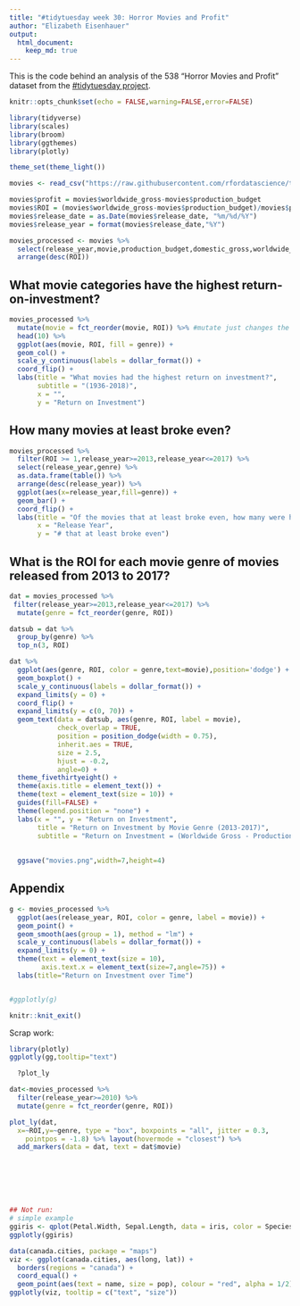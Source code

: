 ```yaml
---
title: "#tidytuesday week 30: Horror Movies and Profit"
author: "Elizabeth Eisenhauer"
output: 
  html_document:
    keep_md: true
---
```


This is the code behind an analysis of the 538 "Horror Movies and Profit" dataset from the [#tidytuesday project](https://github.com/rfordatascience/tidytuesday/tree/master/data/2018-10-23).

```r
knitr::opts_chunk$set(echo = FALSE,warning=FALSE,error=FALSE)

library(tidyverse)
library(scales)
library(broom)
library(ggthemes)
library(plotly)

theme_set(theme_light())
```

```r
movies <- read_csv("https://raw.githubusercontent.com/rfordatascience/tidytuesday/master/data/2018-10-23/movie_profit.csv")

movies$profit = movies$worldwide_gross-movies$production_budget
movies$ROI = (movies$worldwide_gross-movies$production_budget)/movies$production_budget
movies$release_date = as.Date(movies$release_date, "%m/%d/%Y")
movies$release_year = format(movies$release_date,"%Y")

movies_processed <- movies %>%
  select(release_year,movie,production_budget,domestic_gross,worldwide_gross,distributor,mpaa_rating,genre, profit,ROI) %>%
  arrange(desc(ROI))
```

## What movie categories have the highest return-on-investment?

```r
movies_processed %>%
  mutate(movie = fct_reorder(movie, ROI)) %>% #mutate just changes the order in the plot, not the order of the data itself
  head(10) %>%
  ggplot(aes(movie, ROI, fill = genre)) +
  geom_col() +
  scale_y_continuous(labels = dollar_format()) +
  coord_flip() +
  labs(title = "What movies had the highest return on investment?",
       subtitle = "(1936-2018)",
       x = "",
       y = "Return on Investment") 

```

## How many movies at least broke even?

```r


movies_processed %>%
  filter(ROI >= 1,release_year>=2013,release_year<=2017) %>%
  select(release_year,genre) %>%
  as.data.frame(table()) %>%
  arrange(desc(release_year)) %>%
  ggplot(aes(x=release_year,fill=genre)) +
  geom_bar() +
  coord_flip() +
  labs(title = "Of the movies that at least broke even, how many were horror?",
       x = "Release Year",
       y = "# that at least broke even")


```




## What is the ROI for each movie genre of movies released from 2013 to 2017?

```r

dat = movies_processed %>%
 filter(release_year>=2013,release_year<=2017) %>%
  mutate(genre = fct_reorder(genre, ROI))

datsub = dat %>%
  group_by(genre) %>%
  top_n(3, ROI)

dat %>%
  ggplot(aes(genre, ROI, color = genre,text=movie),position='dodge') +
  geom_boxplot() +
  scale_y_continuous(labels = dollar_format()) +
  expand_limits(y = 0) +
  coord_flip() +
  expand_limits(y = c(0, 70)) +
  geom_text(data = datsub, aes(genre, ROI, label = movie), 
            check_overlap = TRUE,
            position = position_dodge(width = 0.75),
            inherit.aes = TRUE,
            size = 2.5, 
            hjust = -0.2,
            angle=0) +
  theme_fivethirtyeight() +
  theme(axis.title = element_text()) +
  theme(text = element_text(size = 10)) +
  guides(fill=FALSE) +
  theme(legend.position = "none") +
  labs(x = "", y = "Return on Investment",
       title = "Return on Investment by Movie Genre (2013-2017)",
       subtitle = "Return on Investment = (Worldwide Gross - Production Budget) / Production Budget")
  
  
  ggsave("movies.png",width=7,height=4)

```

## Appendix

```r

g <- movies_processed %>%
  ggplot(aes(release_year, ROI, color = genre, label = movie)) +
  geom_point() +
  geom_smooth(aes(group = 1), method = "lm") +
  scale_y_continuous(labels = dollar_format()) +
  expand_limits(y = 0) +
  theme(text = element_text(size = 10),
        axis.text.x = element_text(size=7,angle=75)) +
  labs(title="Return on Investment over Time")


#ggplotly(g)
```


```r
knitr::knit_exit()
```

Scrap work:


```r
library(plotly)
ggplotly(gg,tooltip="text")

  ?plot_ly

dat<-movies_processed %>%
  filter(release_year>=2010) %>%
  mutate(genre = fct_reorder(genre, ROI))

plot_ly(dat,
  x=~ROI,y=~genre, type = "box", boxpoints = "all", jitter = 0.3,
    pointpos = -1.8) %>% layout(hovermode = "closest") %>%
  add_markers(data = dat, text = dat$movie)







## Not run: 
# simple example
ggiris <- qplot(Petal.Width, Sepal.Length, data = iris, color = Species)
ggplotly(ggiris)

data(canada.cities, package = "maps")
viz <- ggplot(canada.cities, aes(long, lat)) +
  borders(regions = "canada") +
  coord_equal() +
  geom_point(aes(text = name, size = pop), colour = "red", alpha = 1/2)
ggplotly(viz, tooltip = c("text", "size"))



```









